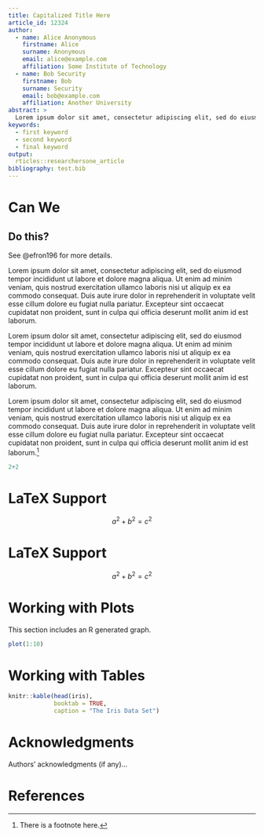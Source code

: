 ```yaml
---
title: Capitalized Title Here
article_id: 12324
author:
  - name: Alice Anonymous
    firstname: Alice
    surname: Anonymous
    email: alice@example.com
    affiliation: Some Institute of Technology
  - name: Bob Security
    firstname: Bob
    surname: Security
    email: bob@example.com
    affiliation: Another University
abstract: >
  Lorem ipsum dolor sit amet, consectetur adipiscing elit, sed do eiusmod tempor incididunt ut labore et dolore magna aliqua. Ut enim ad minim veniam, quis nostrud exercitation ullamco laboris nisi ut aliquip ex ea commodo consequat. Duis aute irure dolor in reprehenderit in voluptate velit esse cillum dolore eu fugiat nulla pariatur. Excepteur sint occaecat cupidatat non proident, sunt in culpa qui officia deserunt mollit anim id est laborum.
keywords:
  - first keyword
  - second keyword
  - final keyword
output:
  rticles::researchersone_article
bibliography: test.bib
---
```


# Can We

## Do this?

See @efron196 for more details.

Lorem ipsum dolor sit amet, consectetur adipiscing elit, sed do eiusmod tempor incididunt ut labore et dolore magna aliqua. Ut enim ad minim veniam, quis nostrud exercitation ullamco laboris nisi ut aliquip ex ea commodo consequat. Duis aute irure dolor in reprehenderit in voluptate velit esse cillum dolore eu fugiat nulla pariatur. Excepteur sint occaecat cupidatat non proident, sunt in culpa qui officia deserunt mollit anim id est laborum.

Lorem ipsum dolor sit amet, consectetur adipiscing elit, sed do eiusmod tempor incididunt ut labore et dolore magna aliqua. Ut enim ad minim veniam, quis nostrud exercitation ullamco laboris nisi ut aliquip ex ea commodo consequat. Duis aute irure dolor in reprehenderit in voluptate velit esse cillum dolore eu fugiat nulla pariatur. Excepteur sint occaecat cupidatat non proident, sunt in culpa qui officia deserunt mollit anim id est laborum.

Lorem ipsum dolor sit amet, consectetur adipiscing elit, sed do eiusmod tempor incididunt ut labore et dolore magna aliqua. Ut enim ad minim veniam, quis nostrud exercitation ullamco laboris nisi ut aliquip ex ea commodo consequat. Duis aute irure dolor in reprehenderit in voluptate velit esse cillum dolore eu fugiat nulla pariatur. Excepteur sint occaecat cupidatat non proident, sunt in culpa qui officia deserunt mollit anim id est laborum.^[There is a footnote here.]

```r
2+2
```

# LaTeX Support

$$a^2+b^2=c^2$$

# LaTeX Support

$$a^2+b^2=c^2$$

# Working with Plots

This section includes an R generated graph.
```r
plot(1:10)
```

# Working with Tables

```r
knitr::kable(head(iris), 
             booktab = TRUE, 
             caption = "The Iris Data Set")
```

# Acknowledgments

Authors' acknowledgments (if any)...

# References
